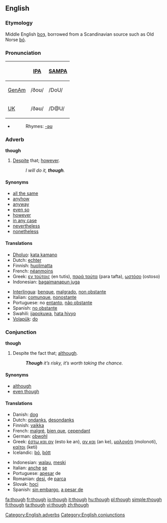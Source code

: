 ==English==

{{rank|also|away|against|148|though|get|eyes|hand}}

===Etymology===
Middle English [[þoȝ]], borrowed from a Scandinavian source such as Old Norse [[þó]].

===Pronunciation===
{| border=1 cellpadding=5
! !! [[w:IPA|IPA]] !! [[w:SAMPA|SAMPA]]
|-
! [[GenAm]]
| /ðoʊ/ || /DoU/
|-
! [[UK]]
| /ðəʊ/ || /D@U/
|}
*{{audio|en-us-though.ogg|Audio (US)}}
*:Rhymes: [[Rhymes:English:-əʊ|-əʊ]]

===Adverb===
'''though''' [[Category:English adverbs]]

# [[despite|Despite]] that; [[however]].
#:''I will do it, '''though'''.''

====Synonyms====
*[[all the same]]
*[[anyhow]]
*[[anyway]]
*[[even so]]
*[[however]]
*[[in any case]]
*[[nevertheless]]
*[[nonetheless]]

====Translations====
{{trans-top|however}}
*[[Dholuo]]: [[kata kamano]]
*Dutch: [[echter]]
*Finnish: [[huolimatta]]
*French: [[néanmoins]]
*Greek: [[εν τούτοις]] (en tutis), [[παρά ταύτα]] (para tafta), [[ωστόσο]] (ostoso)
*Indonesian: [[bagaimanapun juga]]
{{trans-mid}}
*[[Interlingua]]: [[benque]], [[malgrado]], [[non obstante]]
*Italian: [[comunque]], [[nonostante]]
*Portuguese: no [[entanto]], [[não obstante]]
*Spanish: [[no obstante]]
*Swahili: [[ijapokuwa]], [[hata hivyo]]
*[[Volapük]]: [[do#Volapük|do]]
{{trans-bottom}}

===Conjunction===
'''though''' [[Category:English conjunctions]]

# Despite the fact that; [[although]].
#:'''''Though''' it’s risky, it’s worth taking the chance.''

====Synonyms====
* [[although]]
* [[even though]]

==== Translations ====
{{trans-top|although}}
*Danish: [[dog]]
*Dutch: [[ondanks]], [[desondanks]]
*Finnish: [[vaikka]]
*French: [[malgré]], [[bien que]], [[cependant]]
*German: [[obwohl]]
*Greek: [[έστω και αν]] (esto ke an), [[αν και]] (an ke), [[μολονότι]] (molonoti), [[καίτοι]] (keti)
*Icelandic: [[þó]], [[þótt]]
{{trans-mid}}
*Indonesian: [[walau]], [[meski]]
*Italian: [[anche]] [[se]]
*Portuguese: [[apesar]] de
*Romanian: [[desi]], de [[parca]]
*Slovak: [[hoci]] 
*Spanish: [[sin embargo]], [[a pesar de]]
{{trans-bottom}}

[[fa:though]]
[[fr:though]]
[[io:though]]
[[it:though]]
[[hu:though]]
[[pl:though]]
[[simple:though]]
[[fi:though]]
[[ta:though]]
[[vi:though]]
[[zh:though]]